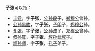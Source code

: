 '''子张'''可以指：
* [[丰卷|丰卷]]，字'''子张'''，[[公孙段|公孙段]]子，[[郑穆公|郑穆公]]曾孙。
* [[公孙黑肱|公孙黑肱]]，字'''子张'''，[[子印|子印]]子，[[郑穆公|郑穆公]]孙。 
* [[孔张|孔张]]，字'''子张'''，[[公孙洩|公孙洩]]子，[[郑穆公|郑穆公]]曾孙。
* [[叔孙辄|叔孙辄]]，字'''子张'''，[[叔孙武叔|叔孙武叔]]子。
* [[颛孙师|颛孙师]]，字'''子张'''，[[孔子|孔子]]弟子。

{{disambig|Cat=二字人名消歧义}}